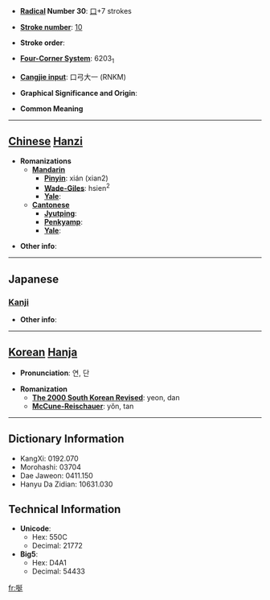 * '''[[Wiktionary:Chinese radical index| Radical]] Number 30''': [[Wiktionary:Chinese radical index 口|口]]+7 strokes

* '''[[Wiktionary:Chinese total strokes index|Stroke number]]''': [[Wiktionary:Chinese total strokes index 10|10]]

* '''Stroke order''': 

* '''[[Wiktionary:Chinese four corner index|Four-Corner System]]''': 6203<sub>1</sub>

* '''[[Wiktionary:Chinese Cangjie index|Cangjie input]]''': 口弓大一 (RNKM)

* '''Graphical Significance and Origin''': 

* '''Common Meaning'''

----

== [[Chinese]] [[Hanzi]] ==

* '''Romanizations'''
** '''[[Mandarin]]'''
*** '''[[Pinyin]]''': xián (xian2)
*** '''[[Wade-Giles]]''': hsien<sup>2</sup>
*** '''[[Yale]]''': 
** '''[[Cantonese]]'''
*** '''[[Jyutping]]''':
*** '''[[Penkyamp]]''': 
*** '''[[Yale]]''': 

* '''Other info''': 

----

==Japanese==
===[[Kanji]]===
{{kanji|on readings=[[せん]] (sen), [[ぜん]] (zen), [[たん]] (tan), [[だん]] (dan), [[えん]] (en)
|kun readings=[[なげく]] (nageku)
}}

* '''Other info''':  

----

== [[Korean]] [[Hanja]] ==

* '''Pronunciation''': 연, 단

* '''Romanization'''
** '''[[The 2000 South Korean Revised Romanization|The 2000 South Korean Revised]]''': yeon, dan
** '''[[McCune-Reischauer]]''': yŏn, tan

----

== Dictionary Information ==

* KangXi: 0192.070
* Morohashi: 03704
* Dae Jaweon: 0411.150
* Hanyu Da Zidian: 10631.030

== Technical Information ==

* '''Unicode''':
** Hex: 550C
** Decimal: 21772
* '''Big5''':
** Hex: D4A1
** Decimal: 54433

[[fr:唌]]